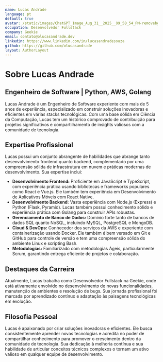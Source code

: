 ```yaml
---
name: Lucas Andrade
language: pt
default: true
avatar: /static/images/ChatGPT_Image_Aug_31__2025__09_58_54_PM-removebg-preview.png
occupation: Desenvolvedor Fullstack
company: Geekie
email: contato@olucasandrade.dev
linkedin: https://www.linkedin.com/in/lucasandradesouza
github: https://github.com/olucasandrade
layout: AuthorLayout
---
```


# Sobre Lucas Andrade

## Engenheiro de Software | Python, AWS, Golang

Lucas Andrade é um Engenheiro de Software experiente com mais de 5 anos de experiência, especializado em construir soluções inovadoras e eficientes em várias stacks tecnológicas. Com uma base sólida em Ciência da Computação, Lucas tem um histórico comprovado de contribuição para projetos significativos e compartilhamento de insights valiosos com a comunidade de tecnologia.

## Expertise Profissional

Lucas possui um conjunto abrangente de habilidades que abrange tanto desenvolvimento frontend quanto backend, complementado por uma compreensão sólida de infraestrutura em nuvem e práticas modernas de desenvolvimento. Sua expertise inclui:

- **Desenvolvimento Frontend:** Proficiente em JavaScript e TypeScript, com experiência prática usando bibliotecas e frameworks populares como React e Vue.js. Ele também tem experiência em Desenvolvimento de Aplicativos Móveis com React Native.
- **Desenvolvimento Backend:** Vasta experiência com Node.js (Express) e Python (Flask, Pyramid). Lucas também possui conhecimento sólido e experiência prática com Golang para construir APIs robustas.
- **Gerenciamento de Banco de Dados:** Domínio forte tanto de bancos de dados SQL quanto NoSQL, incluindo MySQL, PostgreSQL e MongoDB.
- **Cloud & DevOps:** Conhecedor dos serviços da AWS e experiente com containerização usando Docker. Ele também é bem versado em Git e GitHub para controle de versão e tem uma compreensão sólida do ambiente Linux e scripting Bash.
- **Metodologias:** Familiarizado com metodologias Ágeis, particularmente Scrum, garantindo entrega eficiente de projetos e colaboração.

## Destaques da Carreira

Atualmente, Lucas trabalha como Desenvolvedor Fullstack na Geekie, onde está ativamente envolvido no desenvolvimento de novas funcionalidades, manutenção de ambientes e resolução de bugs. Sua jornada profissional foi marcada por aprendizado contínuo e adaptação às paisagens tecnológicas em evolução.

## Filosofia Pessoal

Lucas é apaixonado por criar soluções inovadoras e eficientes. Ele busca consistentemente aprender novas tecnologias e acredita no poder de compartilhar conhecimento para promover o crescimento dentro da comunidade de tecnologia. Sua dedicação à melhoria contínua e sua habilidade de articular conceitos técnicos complexos o tornam um ativo valioso em qualquer equipe de desenvolvimento.


